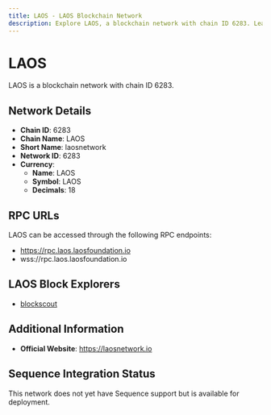 ```yaml
--- 
title: LAOS - LAOS Blockchain Network
description: Explore LAOS, a blockchain network with chain ID 6283. Learn about its native currency, LAOS, and how to interact with the network.
---
```


# LAOS

LAOS is a blockchain network with chain ID 6283.

## Network Details

- **Chain ID**: 6283
- **Chain Name**: LAOS
- **Short Name**: laosnetwork
- **Network ID**: 6283
- **Currency**: 
  - **Name**: LAOS
  - **Symbol**: LAOS
  - **Decimals**: 18

## RPC URLs

LAOS can be accessed through the following RPC endpoints:

- https://rpc.laos.laosfoundation.io
- wss://rpc.laos.laosfoundation.io

## LAOS Block Explorers

- [blockscout](https://blockscout.laos.laosfoundation.io)

## Additional Information

- **Official Website**: https://laosnetwork.io

## Sequence Integration Status

This network does not yet have Sequence support but is available for deployment.
